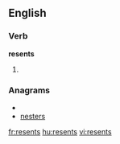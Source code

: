 
==English==

===Verb===
'''resents'''

# {{third-person singular of|[[resent]]}}

===Anagrams===
* {{alphagram|eenrsst}}
* [[nesters#English|nesters]]

[[fr:resents]]
[[hu:resents]]
[[vi:resents]]